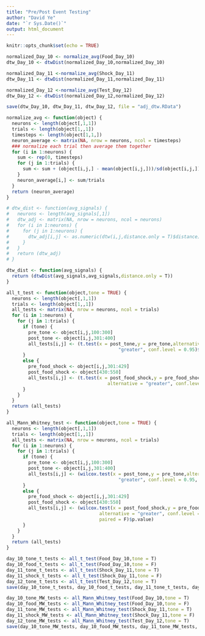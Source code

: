 ```yaml
---
title: "Pre/Post Event Testing"
author: "David Ye"
date: "`r Sys.Date()`"
output: html_document
---
```


```r
knitr::opts_chunk$set(echo = TRUE)
```

```r
normalized_Day_10 <- normalize_avg(Food_Day_10)
dtw_Day_10 <- dtwDist(normalized_Day_10,normalized_Day_10)
```

```r
normalized_Day_11 <-normalize_avg(Shock_Day_11)
dtw_Day_11 <- dtwDist(normalized_Day_11,normalized_Day_11)
```

```r
normalized_Day_12 <-normalize_avg(Test_Day_12)
dtw_Day_12 <- dtwDist(normalized_Day_12,normalized_Day_12)
```

```r
save(dtw_Day_10, dtw_Day_11, dtw_Day_12, file = "adj_dtw.RData")

```

```r
normalize_avg <- function(object) {
  neurons <- length(object[,1,1])
  trials <- length(object[1,,1])
  timesteps <- length(object[1,1,])
  neuron_average <- matrix(NA, nrow = neurons, ncol = timesteps)
  ### normalize each trial then average them together
  for (i in 1:neurons) {
    sum <- rep(0, timesteps)
    for (j in 1:trials) {
      sum <- sum + (object[i,j,] - mean(object[i,j,]))/sd(object[i,j,])
    }
    neuron_average[i,] <- sum/trials
  }
  return (neuron_average)
}
```

```r
# dtw_dist <- function(avg_signals) {
#   neurons <- length(avg_signals[,1])
#   dtw_adj <- matrix(NA, nrow = neurons, ncol = neurons)
#   for (i in 1:neurons) {
#     for (j in 1:neurons) {
#       dtw_adj[i,j] <- as.numeric(dtw(i,j,distance.only = T)$distance)
#     }
#   }
#   return (dtw_adj)
# }

dtw_dist <- function(avg_signals) {
  return (dtwDist(avg_signals,avg_signals,distance.only = T))
}

```

```r
all_t_test <- function(object,tone = TRUE) {
  neurons <- length(object[,1,1])
  trials <- length(object[1,,1])
  all_tests <- matrix(NA, nrow = neurons, ncol = trials)
  for (i in 1:neurons) {
    for (j in 1:trials) {
      if (tone) {
        pre_tone <- object[i,j,100:300]
        post_tone <- object[i,j,301:400]
        all_tests[i,j] <- (t.test(x = post_tone,y = pre_tone,alternative =
                                         "greater", conf.level = 0.95)$p.value)
      }
      else {
        pre_food_shock <- object[i,j,301:429]
        post_food_shock <- object[430:550]
        all_tests[i,j] <- (t.test(x = post_food_shock,y = pre_food_shock,
                                     alternative = "greater", conf.level = 0.95)$p.value)
      }
    }
  }
  return (all_tests)
}
```

```r
all_Mann_Whitney_test <- function(object,tone = TRUE) {
  neurons <- length(object[,1,1])
  trials <- length(object[1,,1])
  all_tests <- matrix(NA, nrow = neurons, ncol = trials)
  for (i in 1:neurons) {
    for (j in 1:trials) {
      if (tone) {
        pre_tone <- object[i,j,100:300]
        post_tone <- object[i,j,301:400]
        all_tests[i,j] <- (wilcox.test(x = post_tone,y = pre_tone,alternative =
                                         "greater", conf.level = 0.95, paired = F)$p.value)
      }
      else {
        pre_food_shock <- object[i,j,301:429]
        post_food_shock <- object[430:550]
        all_tests[i,j] <- (wilcox.test(x = post_food_shock,y = pre_food_shock,
                                  alternative = "greater", conf.level = 0.95,
                                  paired = F)$p.value)
      }
    }
  }
  return (all_tests)
}
```

```r
day_10_tone_t_tests <- all_t_test(Food_Day_10,tone = T)
day_10_food_t_tests <- all_t_test(Food_Day_10,tone = F)
day_11_tone_t_tests <- all_t_test(Shock_Day_11,tone = T)
day_11_shock_t_tests <- all_t_test(Shock_Day_11,tone = F)
day_12_tone_t_tests <- all_t_test(Test_Day_12,tone = T)
save(day_10_tone_t_tests, day_10_food_t_tests, day_11_tone_t_tests, day_11_shock_t_tests, day_12_tone_t_tests,file = "t_test.RData")
```

```r
day_10_tone_MW_tests <- all_Mann_Whitney_test(Food_Day_10,tone = T)
day_10_food_MW_tests <- all_Mann_Whitney_test(Food_Day_10,tone = F)
day_11_tone_MW_tests <- all_Mann_Whitney_test(Shock_Day_11,tone = T)
day_11_shock_MW_tests <- all_Mann_Whitney_test(Shock_Day_11,tone = F)
day_12_tone_MW_tests <- all_Mann_Whitney_test(Test_Day_12,tone = T)
save(day_10_tone_MW_tests, day_10_food_MW_tests, day_11_tone_MW_tests, day_11_shock_MW_tests, day_12_tone_MW_tests,file = "MW_test.RData")
```
